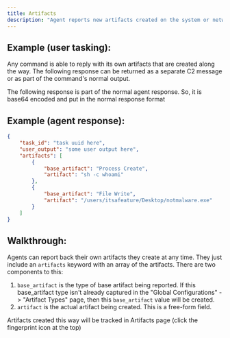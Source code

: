 ```yaml
---
title: Artifacts
description: "Agent reports new artifacts created on the system or network"
---
```


## Example (user tasking):

Any command is able to reply with its own artifacts that are created along the way. The following response can be returned as a separate C2 message or as part of the command's normal output.

The following response is part of the normal agent response. So, it is base64 encoded and put in the normal response format

## Example (agent response):

```json
{
    "task_id": "task uuid here",
    "user_output": "some user output here",
    "artifacts": [
        {
            "base_artifact": "Process Create",
            "artifact": "sh -c whoami"
        },
        {
            "base_artifact": "File Write",
            "artifact": "/users/itsafeature/Desktop/notmalware.exe"
        }
    ]
}
```

## Walkthrough:

Agents can report back their own artifacts they create at any time. They just include an `artifacts` keyword with an array of the artifacts. There are two components to this:

1. `base_artifact` is the type of base artifact being reported. If this base\_artifact type isn't already captured in the "Global Configurations" -> "Artifact Types" page, then this `base_artifact` value will be created.
2. `artifact` is the actual artifact being created. This is a free-form field.

Artifacts created this way will be tracked in Artifacts page (click the fingerprint icon at the top)
